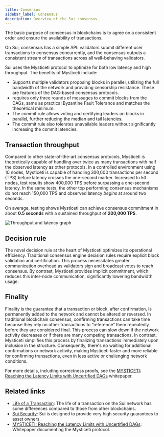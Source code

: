 ```yaml
---
title: Consensus
sidebar_label: Consensus 
description: Overview of the Sui consensus.
---
```


The basic purpose of consensus in blockchains is to agree on a consistent order and ensure the availability of transactions.

On Sui, consensus has a simple API: validators submit different user transactions to consensus concurrently, and the consensus outputs a consistent stream of transactions across all well-behaving validators.

Sui uses the Mysticeti protocol to optimize for both low latency and high throughput. The benefits of Mysticeti include:

- Supports multiple validators proposing blocks in parallel, utilizing the full bandwidth of the network and providing censorship resistance. These are features of the DAG-based consensus protocols.
- requires only three rounds of messages to commit blocks from the DAGs, same as practical Byzantine Fault Tolerance and matches the theoretical minimum.
- The commit rule allows voting and certifying leaders on blocks in parallel, further reducing the median and tail latencies.
- The commit rule also tolerates unavailable leaders without significantly increasing the commit latencies.

## Transaction throughput

Compared to other state-of-the-art consensus protocols, Mysticeti is theoretically capable of handling over twice as many transactions with half the observed latency as other protocols. In a controlled environment using 10 nodes, Mysticeti is capable of handling 300,000 transactions per second (TPS) before latency crosses the one-second marker. Increased to 50 nodes, test results show 400,000 TPS before surpassing a one-second latency. In the same tests, the other top performing consensus mechanisms do not reach 150,000 TPS and observed latency _begins_ at around two seconds.

On average, testing shows Mysticeti can achieve consensus commitment in about **0.5 seconds** with a sustained throughput of **200,000 TPS**.

![Throughput and latency graph](./images/thruput_latency.png)

## Decision rule

The novel decision rule at the heart of Mysticeti optimizes its operational efficiency. Traditional consensus engine decision rules require explicit block validation and certification. This process necessitates greater communication overhead as validators sign and broadcast votes to reach consensus. By contrast, Mysticeti provides implicit commitment, which reduces this inter-node communication, significantly lowering bandwidth usage.

## Finality

Finality is the guarantee that a transaction or block, after confirmation, is permanently added to the network and cannot be altered or reversed. In traditional blockchain consensus, confirming transactions can take time because they rely on other transactions to “reference” them repeatedly before they are considered final. This process can slow down if the network activity decreases or if there are many competing transactions. In contrast, Mysticeti simplifies this process by finalizing transactions immediately upon inclusion in the structure. Consequently, there's no waiting for additional confirmations or network activity, making Mysticeti faster and more reliable for confirming transactions, even in less active or challenging network conditions.

For more details, including correctness proofs, see the [MYSTICETI: Reaching the Latency Limits with
Uncertified DAGs](/paper/mysticeti.pdf) whitepaper.

## Related links

- [Life of a Transaction](./transaction-lifecycle.mdx): The life of a transaction on the Sui network has some differences compared to those from other blockchains.
- [Sui Security](./sui-security.mdx): Sui is designed to provide very high security guarantees to asset owners.
- [MYSTICETI: Reaching the Latency Limits with Uncertified DAGs](/paper/mysticeti.pdf): Whitepaper documenting the Mysticeti protocol.